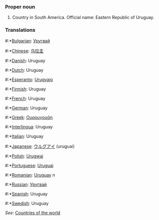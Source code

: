 ===Proper noun===
# Country in South America. Official name: Eastern Republic of Uruguay.
===Translations===
#:*[[Bulgarian]]: [[Уругвай]]
#:*[[Chinese]]: [[乌拉圭]]
#:*[[Danish]]: Uruguay
#:*[[Dutch]]: Uruguay
#:*[[Esperanto]]: [[Urugvajo]]
#:*[[Finnish]]: Uruguay
#:*[[French]]: Uruguay
#:*[[German]]: Uruguay
#:*[[Greek]]: [[Ουρουγουάη]]
#:*[[Interlingua]]: Uruguay
#:*[[Italian]]: Uruguay
#:*[[Japanese]]: [[ウルグアイ]] (uruguai)
#:*[[Polish]]: [[Urugwaj]]
#:*[[Portuguese]]: [[Uruguai]]
#:*[[Romanian]]: [[Uruguay]] ''n''
#:*[[Russian]]: [[Уругвай]]
#:*[[Spanish]]: Uruguay
#:*[[Swedish]]: Uruguay

''See'': [[Countries of the world]]